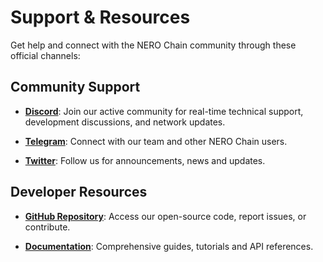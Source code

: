 # Support & Resources

Get help and connect with the NERO Chain community through these official channels:

## Community Support

- **[Discord](https://discord.gg/nerochainofficial)**: Join our active community for real-time technical support, development discussions, and network updates.
  
- **[Telegram](https://t.me/nerochainofficial)**: Connect with our team and other NERO Chain users.

- **[Twitter](https://twitter.com/Nerochain_io)**: Follow us for announcements, news and updates.

## Developer Resources

- **[GitHub Repository](https://github.com/nerochain)**: Access our open-source code, report issues, or contribute.
  
- **[Documentation](https://docs.nerochain.org)**: Comprehensive guides, tutorials and API references.
